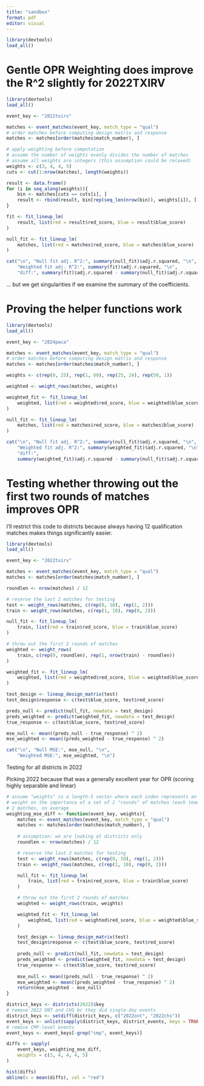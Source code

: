 ```yaml
---
title: "sandbox"
format: pdf
editor: visual
---
```


```r
library(devtools)
load_all()
```

# Gentle OPR Weighting does improve the R^2 slightly for 2022TXIRV

```r
library(devtools)
load_all()

event_key <- "2022txirv"

matches <- event_matches(event_key, match_type = "qual")
# order matches before computing design matrix and response
matches <- matches[order(matches$match_number), ]

# apply weighting before computation
# assume the number of weights evenly divides the number of matches
# assume all weights are integers (this assumption could be relaxed)
weights <- c(3, 4, 4, 5)
cuts <- cut(1:nrow(matches), length(weights))

result <- data.frame()
for (i in seq_along(weights)){
    bin <- matches[cuts == cuts[i], ]
    result <- rbind(result, bin[rep(seq_len(nrow(bin)), weights[i]), ])
}

fit <- fit_lineup_lm(
    result, list(red = result$red_score, blue = result$blue_score)
)

null_fit <- fit_lineup_lm(
    matches, list(red = matches$red_score, blue = matches$blue_score)
)

cat("\n", "Null fit adj. R^2:", summary(null_fit)$adj.r.squared, "\n", 
    "Weighted fit adj. R^2:", summary(fit)$adj.r.squared, "\n", 
    "diff:", summary(fit)$adj.r.squared - summary(null_fit)$adj.r.squared, "\n")
```

... but we get singularities if we examine the summary of the coefficients.

# Proving the helper functions work

```r
library(devtools)
load_all()

event_key <- "2024paca"

matches <- event_matches(event_key, match_type = "qual")
# order matches before computing design matrix and response
matches <- matches[order(matches$match_number), ]

weights <- c(rep(0, 25), rep(1, 60), rep(25, 24), rep(50, 1))

weighted <- weight_rows(matches, weights)

weighted_fit <- fit_lineup_lm(
    weighted, list(red = weighted$red_score, blue = weighted$blue_score)
)

null_fit <- fit_lineup_lm(
    matches, list(red = matches$red_score, blue = matches$blue_score)
)

cat("\n", "Null fit adj. R^2:", summary(null_fit)$adj.r.squared, "\n", 
    "Weighted fit adj. R^2:", summary(weighted_fit)$adj.r.squared, "\n", 
    "diff:", 
    summary(weighted_fit)$adj.r.squared - summary(null_fit)$adj.r.squared, "\n")
```

# Testing whether throwing out the first two rounds of matches improves OPR

I'll restrict this code to districts because always having 12 qualification matches makes things significantly easier.

```r
library(devtools)
load_all()

event_key <- "2022txirv"

matches <- event_matches(event_key, match_type = "qual")
matches <- matches[order(matches$match_number), ]

roundlen <- nrow(matches) / 12

# reserve the last 2 matches for testing
test <- weight_rows(matches, c(rep(0, 10), rep(1, 2)))
train <- weight_rows(matches, c(rep(1, 10), rep(0, 2)))

null_fit <- fit_lineup_lm(
    train, list(red = train$red_score, blue = train$blue_score)
)

# throw out the first 2 rounds of matches
weighted <- weight_rows(
    train, c(rep(0, roundlen), rep(1, nrow(train) - roundlen))
)

weighted_fit <- fit_lineup_lm(
    weighted, list(red = weighted$red_score, blue = weighted$blue_score)
)

test_design <- lineup_design_matrix(test)
test_design$response <- c(test$blue_score, test$red_score)

preds_null <- predict(null_fit, newdata = test_design)
preds_weighted <- predict(weighted_fit, newdata = test_design)
true_response <- c(test$blue_score, test$red_score)

mse_null <- mean((preds_null - true_response) ^ 2)
mse_weighted <- mean((preds_weighted - true_response) ^ 2)

cat("\n", "Null MSE:", mse_null, "\n", 
    "Weighted MSE:", mse_weighted, "\n")
```

Testing for all districts in 2022

Picking 2022 because that was a generally excellent year for OPR (scoring highly separable and linear)

```r
# assume "weights" is a length-5 vector where each index represents an integer
# weight on the importance of a set of 2 "rounds" of matches (each team playing)
# 2 matches, on average
weighting_mse_diff <- function(event_key, weights){
    matches <- event_matches(event_key, match_type = "qual")
    matches <- matches[order(matches$match_number), ]
    
    # assumption: we are looking at districts only
    roundlen <- nrow(matches) / 12

    # reserve the last 2 matches for testing
    test <- weight_rows(matches, c(rep(0, 10), rep(1, 2)))
    train <- weight_rows(matches, c(rep(1, 10), rep(0, 2)))

    null_fit <- fit_lineup_lm(
        train, list(red = train$red_score, blue = train$blue_score)
    )

    # throw out the first 2 rounds of matches
    weighted <- weight_rows(train, weights)

    weighted_fit <- fit_lineup_lm(
        weighted, list(red = weighted$red_score, blue = weighted$blue_score)
    )

    test_design <- lineup_design_matrix(test)
    test_design$response <- c(test$blue_score, test$red_score)
    
    preds_null <- predict(null_fit, newdata = test_design)
    preds_weighted <- predict(weighted_fit, newdata = test_design)
    true_response <- c(test$blue_score, test$red_score)
    
    mse_null <- mean((preds_null - true_response) ^ 2)
    mse_weighted <- mean((preds_weighted - true_response) ^ 2)
    return(mse_weighted - mse_null)
}

district_keys <- districts(2022)$key
# remove 2022 ONT and CHS bc they did single-day events
district_keys <- setdiff(district_keys, c("2022ont", "2022chs"))
event_keys <- unlist(sapply(district_keys, district_events, keys = TRUE))
# remove CMP-level events
event_keys <- event_keys[-grep("cmp", event_keys)]

diffs <- sapply(
    event_keys, weighting_mse_diff, 
    weights = c(3, 4, 4, 4, 5)
)

hist(diffs)
abline(v = mean(diffs), col = "red")
```

